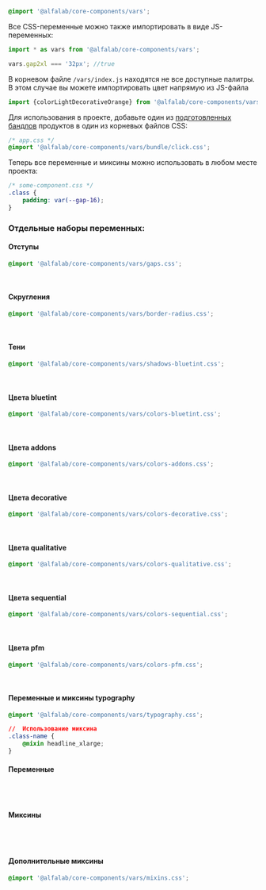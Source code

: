 
```css
@import '@alfalab/core-components/vars';
```

Все CSS-переменные можно также импортировать в виде JS-переменных:

```typescript
import * as vars from '@alfalab/core-components/vars';

vars.gap2xl === '32px'; //true
```

В корневом файле `/vars/index.js` находятся не все доступные палитры. В этом случае вы можете импортировать цвет напрямую из JS-файла

```typescript
import {colorLightDecorativeOrange} from '@alfalab/core-components/vars/colors-decorative.module';
```

Для использования в проекте, добавьте один из [подготовленных бандлов](https://github.com/core-ds/core-components/tree/master/packages/vars/src/bundle) продуктов в один из корневых файлов CSS:

```css
/* app.css */
@import '@alfalab/core-components/vars/bundle/click.css';
```

Теперь все переменные и миксины можно использовать в любом месте проекта:

```css
/* some-component.css */
.class {
    padding: var(--gap-16);
}
```

### Отдельные наборы переменных:

#### Отступы

```css
@import '@alfalab/core-components/vars/gaps.css';
```

<CssVars css={gaps} expandable />
&nbsp;

#### Скругления

```css
@import '@alfalab/core-components/vars/border-radius.css';
```

<CssVars css={borderRadius} expandable />
&nbsp;

#### Тени

```css
@import '@alfalab/core-components/vars/shadows-bluetint.css';
```

<CssVars css={shadowsBluetint} expandable />
&nbsp;

#### Цвета bluetint

```css
@import '@alfalab/core-components/vars/colors-bluetint.css';
```

<CssVars css={colorsBluetint} expandable />
&nbsp;

#### Цвета addons

```css
@import '@alfalab/core-components/vars/colors-addons.css';
```

<CssVars css={colorsAddons} expandable />
&nbsp;

#### Цвета decorative

```css
@import '@alfalab/core-components/vars/colors-decorative.css';
```

<CssVars css={colorsDecorative} expandable />
&nbsp;

#### Цвета qualitative

```css
@import '@alfalab/core-components/vars/colors-qualitative.css';
```

<CssVars css={colorsQualitative} expandable />
&nbsp;

#### Цвета sequential

```css
@import '@alfalab/core-components/vars/colors-sequential.css';
```

<CssVars css={colorsSequential} expandable />
&nbsp;

#### Цвета pfm

```css
@import '@alfalab/core-components/vars/colors-pfm.css';
```

<CssVars css={colorsPfm} expandable />
&nbsp;

#### Переменные и миксины typography

```css
@import '@alfalab/core-components/vars/typography.css';

//  Использование миксина
.class-name {
    @mixin headline_xlarge;
}
```

#### Переменные

#

#

<CssVars css={typography} expandable />
&nbsp;

#### Миксины

#

#

<CssVars css={typography} expandable type='mixins' />
&nbsp;

#### Дополнительные миксины

```css
@import '@alfalab/core-components/vars/mixins.css';
```

<CssVars css={mixins} expandable type='mixins' />
&nbsp;
